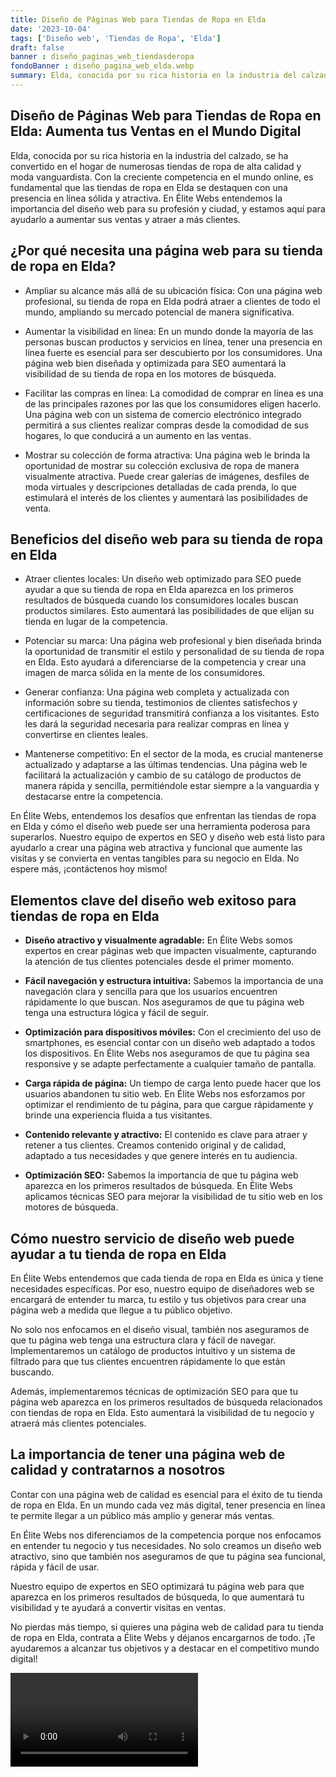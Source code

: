 ```yaml
---
title: Diseño de Páginas Web para Tiendas de Ropa en Elda
date: '2023-10-04'
tags: ['Diseño web', 'Tiendas de Ropa', 'Elda']
draft: false
banner : diseño_paginas_web_tiendasderopa
fondoBanner : diseño_pagina_web_elda.webp
summary: Elda, conocida por su rica historia en la industria del calzado, se ha convertido en el hogar de numerosas tiendas de ropa de alta calidad y moda vanguardista. Con la creciente competencia en el mundo online, es fundamental que las tiendas de ropa en Elda se destaquen con una presencia en línea sólida y atractiva. En Élite Webs entendemos la importancia del diseño web para su profesión y ciudad, y estamos aquí para ayudarlo a aumentar sus ventas y atraer a más clientes.
---
```


## Diseño de Páginas Web para Tiendas de Ropa en Elda: Aumenta tus Ventas en el Mundo Digital

Elda, conocida por su rica historia en la industria del calzado, se ha convertido en el hogar de numerosas tiendas de ropa de alta calidad y moda vanguardista. Con la creciente competencia en el mundo online, es fundamental que las tiendas de ropa en Elda se destaquen con una presencia en línea sólida y atractiva. En Élite Webs entendemos la importancia del diseño web para su profesión y ciudad, y estamos aquí para ayudarlo a aumentar sus ventas y atraer a más clientes.

## ¿Por qué necesita una página web para su tienda de ropa en Elda?

- Ampliar su alcance más allá de su ubicación física: Con una página web profesional, su tienda de ropa en Elda podrá atraer a clientes de todo el mundo, ampliando su mercado potencial de manera significativa.

- Aumentar la visibilidad en línea: En un mundo donde la mayoría de las personas buscan productos y servicios en línea, tener una presencia en línea fuerte es esencial para ser descubierto por los consumidores. Una página web bien diseñada y optimizada para SEO aumentará la visibilidad de su tienda de ropa en los motores de búsqueda.

- Facilitar las compras en línea: La comodidad de comprar en línea es una de las principales razones por las que los consumidores eligen hacerlo. Una página web con un sistema de comercio electrónico integrado permitirá a sus clientes realizar compras desde la comodidad de sus hogares, lo que conducirá a un aumento en las ventas.

- Mostrar su colección de forma atractiva: Una página web le brinda la oportunidad de mostrar su colección exclusiva de ropa de manera visualmente atractiva. Puede crear galerías de imágenes, desfiles de moda virtuales y descripciones detalladas de cada prenda, lo que estimulará el interés de los clientes y aumentará las posibilidades de venta.

## Beneficios del diseño web para su tienda de ropa en Elda

- Atraer clientes locales: Un diseño web optimizado para SEO puede ayudar a que su tienda de ropa en Elda aparezca en los primeros resultados de búsqueda cuando los consumidores locales buscan productos similares. Esto aumentará las posibilidades de que elijan su tienda en lugar de la competencia.

- Potenciar su marca: Una página web profesional y bien diseñada brinda la oportunidad de transmitir el estilo y personalidad de su tienda de ropa en Elda. Esto ayudará a diferenciarse de la competencia y crear una imagen de marca sólida en la mente de los consumidores.

- Generar confianza: Una página web completa y actualizada con información sobre su tienda, testimonios de clientes satisfechos y certificaciones de seguridad transmitirá confianza a los visitantes. Esto les dará la seguridad necesaria para realizar compras en línea y convertirse en clientes leales.

- Mantenerse competitivo: En el sector de la moda, es crucial mantenerse actualizado y adaptarse a las últimas tendencias. Una página web le facilitará la actualización y cambio de su catálogo de productos de manera rápida y sencilla, permitiéndole estar siempre a la vanguardia y destacarse entre la competencia.

En Élite Webs, entendemos los desafíos que enfrentan las tiendas de ropa en Elda y cómo el diseño web puede ser una herramienta poderosa para superarlos. Nuestro equipo de expertos en SEO y diseño web está listo para ayudarlo a crear una página web atractiva y funcional que aumente las visitas y se convierta en ventas tangibles para su negocio en Elda. No espere más, ¡contáctenos hoy mismo!

<GifSeo />

<Cta />

## Elementos clave del diseño web exitoso para tiendas de ropa en Elda

- **Diseño atractivo y visualmente agradable:** En Élite Webs somos expertos en crear páginas web que impacten visualmente, capturando la atención de tus clientes potenciales desde el primer momento.

- **Fácil navegación y estructura intuitiva:** Sabemos la importancia de una navegación clara y sencilla para que los usuarios encuentren rápidamente lo que buscan. Nos aseguramos de que tu página web tenga una estructura lógica y fácil de seguir.

- **Optimización para dispositivos móviles:** Con el crecimiento del uso de smartphones, es esencial contar con un diseño web adaptado a todos los dispositivos. En Élite Webs nos aseguramos de que tu página sea responsive y se adapte perfectamente a cualquier tamaño de pantalla.

- **Carga rápida de página:** Un tiempo de carga lento puede hacer que los usuarios abandonen tu sitio web. En Élite Webs nos esforzamos por optimizar el rendimiento de tu página, para que cargue rápidamente y brinde una experiencia fluida a tus visitantes.

- **Contenido relevante y atractivo:** El contenido es clave para atraer y retener a tus clientes. Creamos contenido original y de calidad, adaptado a tus necesidades y que genere interés en tu audiencia.

- **Optimización SEO:** Sabemos la importancia de que tu página web aparezca en los primeros resultados de búsqueda. En Élite Webs aplicamos técnicas SEO para mejorar la visibilidad de tu sitio web en los motores de búsqueda.

## Cómo nuestro servicio de diseño web puede ayudar a tu tienda de ropa en Elda

En Élite Webs entendemos que cada tienda de ropa en Elda es única y tiene necesidades específicas. Por eso, nuestro equipo de diseñadores web se encargará de entender tu marca, tu estilo y tus objetivos para crear una página web a medida que llegue a tu público objetivo.

No solo nos enfocamos en el diseño visual, también nos aseguramos de que tu página web tenga una estructura clara y fácil de navegar. Implementaremos un catálogo de productos intuitivo y un sistema de filtrado para que tus clientes encuentren rápidamente lo que están buscando.

Además, implementaremos técnicas de optimización SEO para que tu página web aparezca en los primeros resultados de búsqueda relacionados con tiendas de ropa en Elda. Esto aumentará la visibilidad de tu negocio y atraerá más clientes potenciales.

## La importancia de tener una página web de calidad y contratarnos a nosotros

Contar con una página web de calidad es esencial para el éxito de tu tienda de ropa en Elda. En un mundo cada vez más digital, tener presencia en línea te permite llegar a un público más amplio y generar más ventas.

En Élite Webs nos diferenciamos de la competencia porque nos enfocamos en entender tu negocio y tus necesidades. No solo creamos un diseño web atractivo, sino que también nos aseguramos de que tu página sea funcional, rápida y fácil de usar.

Nuestro equipo de expertos en SEO optimizará tu página web para que aparezca en los primeros resultados de búsqueda, lo que aumentará tu visibilidad y te ayudará a convertir visitas en ventas.

No pierdas más tiempo, si quieres una página web de calidad para tu tienda de ropa en Elda, contrata a Élite Webs y déjanos encargarnos de todo. ¡Te ayudaremos a alcanzar tus objetivos y a destacar en el competitivo mundo digital!

<Video />

<CtaBot job='Tiendas de Ropa' city='Elda'/>

<Gmaps query='Elda+españa+maps' />
